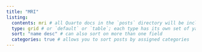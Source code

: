 ---
title: "MRI"
listing: 
  contents: mri # all Quarto docs in the `posts` directory will be included on your listing page
  type: grid # or `default` or `table`; each type has its own set of yaml options to include
  sort: "name desc" # can also sort on more than one field
  categories: true # allows you to sort posts by assigned categories 
---
